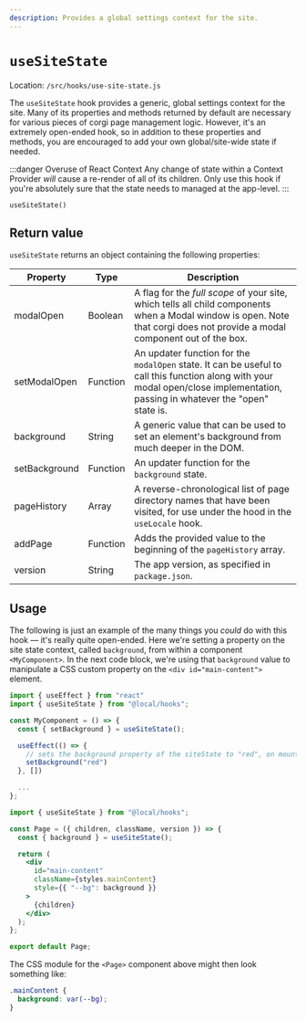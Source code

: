 ```yaml
---
description: Provides a global settings context for the site.
---
```


# `useSiteState`

Location: `/src/hooks/use-site-state.js`

The `useSiteState` hook provides a generic, global settings context for the site. Many of its properties and methods returned by default are necessary for various pieces of corgi page management logic. However, it's an extremely open-ended hook, so in addition to these properties and methods, you are encouraged to add your own global/site-wide state if needed.

:::danger Overuse of React Context
Any change of state within a Context Provider _will_ cause a re-render of all of its children. Only use this hook if you're absolutely sure that the state needs to managed at the app-level.
:::

`useSiteState()`

## Return value

`useSiteState` returns an object containing the following properties:

| Property        | Type     | Description                                                                                                                                                                                                                                       |
| --------------- | -------- | ------------------------------------------------------------------------------------------------------------------------------------------------------------------------------------------------------------------------------------------------- |
| modalOpen       | Boolean  | A flag for the _full scope_ of your site, which tells all child components when a Modal window is open. Note that corgi does not provide a modal component out of the box.                                                                        |
| setModalOpen    | Function | An updater function for the `modalOpen` state. It can be useful to call this function along with your modal open/close implementation, passing in whatever the "open" state is.                                                                   |
| background      | String   | A generic value that can be used to set an element's background from much deeper in the DOM.                                                                                                                                                      |
| setBackground   | Function | An updater function for the `background` state.                                                                                                                                                                                                   |
| pageHistory     | Array    | A reverse-chronological list of page directory names that have been visited, for use under the hood in the `useLocale` hook.                                                                                                                      |
| addPage         | Function | Adds the provided value to the beginning of the `pageHistory` array.                                                                                                                                                                              |
| version         | String   | The app version, as specified in `package.json`.                                                                                                                                                                                                  |

## Usage

The following is just an example of the many things you _could_ do with this hook — it's really quite open-ended. Here we're setting a property on the site state context, called `background`, from within a component `<MyComponent>`. In the next code block, we're using that `background` value to manipulate a CSS custom property on the `<div id="main-content">` element.

```jsx
import { useEffect } from "react"
import { useSiteState } from "@local/hooks";

const MyComponent = () => {
  const { setBackground } = useSiteState();

  useEffect(() => {
    // sets the background property of the siteState to "red", on mount.
    setBackground("red")
  }, [])

  ...
};
```

```jsx title=/src/components/app/page/page.jsx
import { useSiteState } from "@local/hooks";

const Page = ({ children, className, version }) => {
  const { background } = useSiteState();

  return (
    <div
      id="main-content"
      className={styles.mainContent}
      style={{ "--bg": background }}
    >
      {children}
    </div>
  );
};

export default Page;
```

The CSS module for the `<Page>` component above might then look something like:

```scss title=/src/components/app/page/page.module.scss
.mainContent {
  background: var(--bg);
}
```
